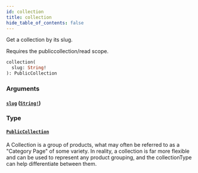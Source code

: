 ```yaml
---
id: collection
title: collection
hide_table_of_contents: false
---
```



Get a collection by its slug.

Requires the publiccollection/read scope.

```graphql
collection(
  slug: String!
): PublicCollection
```


### Arguments

#### [`slug`](#) ([`String!`](/developers/demandhq-apis/storefront-api/graphql/reference/scalars/string))




### Type

#### [`PublicCollection`](/developers/demandhq-apis/storefront-api/graphql/reference/objects/public-collection)

A Collection is a group of products, what may often be referred to as a "Category Page" of some variety.
In reality, a collection is far more flexible and can be used to represent any
product grouping, and the collectionType can help differentiate between them.




